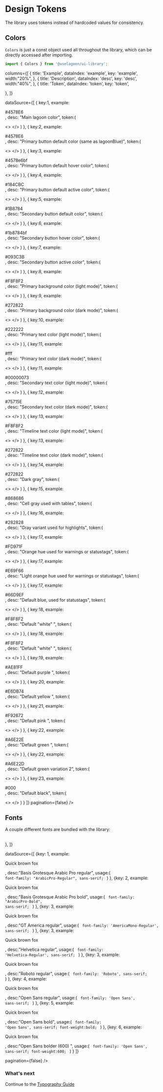 
<Meta title="Guide/Design Tokens" />
<style>
{`

.ant-table-cell{

p{
  font-size:1.25rem;
&.regular{
font-family: "ArabicPro-Regular", sans-serif;
}
&.bold{
font-family: "ArabicPro-Bold", sans-serif;
}
&.america-regular{
font-family: 'AmericaMono-Regular', sans-serif;

}
&.helvetica-regular{
font-family: 'Helvetica-Regular', sans-serif;

}
&.roboto-regular{
font-family: 'Roboto', sans-serif;

}
&.opensans{
font-family: 'Open Sans', sans-serif;
}
&.opensans-bold{
font-family: 'Open Sans', sans-serif;
font-weight:bold;
}
&.opensans-bolder{
font-family: 'Open Sans', sans-serif;
font-weight:600;
}

}
.copyable{

    color:black;

}
.copyable ~span {
color:black;
}
}
.color-container{
display:flex;
flex-direction:column;

}

.color-example{
border:1px solid #999;
padding:2rem;

&.lagoon{
background:${Colors.lagoonBlue}
}
&.primarybtn{
  background:${Colors.buttons.primary.default}
}
&.primaryhover{
background:${Colors.buttons.primary.hover}
}
&.primaryactive{
  background:${Colors.buttons.primary.active}
}
&.secondary{
background:${Colors.buttons.secondary.default}
}
&.secondaryhover{
    background:${Colors.buttons.secondary.hover}
}
&.secondaryactive{
background:${Colors.buttons.secondary.active}
}
&.bgprimary{
    background:${Colors.backgrounds.primary.light}
}
&.bgprimarydark{
background:${Colors.backgrounds.primary.dark}
}
&.text-primary-light{
    background:${Colors.texts.primary.light}
}
&.text-primary-dark{
background:${Colors.texts.primary.dark}
}
&.text-secondary-light{
   background:${Colors.texts.secondary.light}
}
&.text-secondary-dark{
background:${Colors.texts.secondary.dark}
}
&.text-timeline-light{
   background:${Colors.texts.timeline.light}
}
&.text-timeline-dark{
background:${Colors.texts.timeline.dark}
}
&.cellgray{
     background:${Colors.cellGray}
}
&.darkgray{
background:${Colors.darkGray}
}
&.lightergray{
     background:${Colors.lighterGray}
}
&.orange{
background:${Colors.orange}
}
&.lightorange{
     background:${Colors.lightOrange}
}
&.blue{
background:${Colors.blue}
}
&.white{
     background:${Colors.white}
}
&.purple{
background:${Colors.purple}
}
&.black{
     background:${Colors.black}
}
&.yellow{
background:${Colors.yellow}
}
&.pink{
     background:${Colors.pink}
}
&.green{
background:${Colors.green}
}
&.green2{
     background:${Colors.green2}
}
}
`}

</style>

# Design Tokens

<p style={{fontSize:"1.25rem"}}>The library uses tokens instead of hardcoded values for consistency.</p>

## Colors

`Colors` is just a const object used all throughout the library, which can be directly accessed after importing.

```ts
import { Colors } from '@uselagoon/ui-library';
```

<UIThemeProvider>
<Table

columns={[
{
title: 'Example',
dataIndex: 'example',
key: 'example',
width:"20%",
},
{
title: 'Description',
dataIndex: 'desc',
key: 'desc',
width:"40%",
},
{
title: 'Token',
dataIndex: 'token',
key: 'token',

},
]}

dataSource={[
{ key:1,
example:<div className="color-container"> <div className="color-example lagoon"></div> <span>#4578E6</span></div>,
desc: "Main lagoon color",
token:(

  <>
        <CopyToClipboard text="Colors.lagoonBlue" width={150}/>
  </>
)
},
{ key:2,
example:<div className="color-container"> <div className="color-example primarybtn"></div> <span>#4578E6</span></div>,
desc: "Primary button default color (same as lagoonBlue)",
token:(

  <>
        <CopyToClipboard text="Colors.buttons.primary.default" width={250}/>
  </>
)
},
{ key:3,
example:<div className="color-container"> <div className="color-example primaryhover"></div> <span>#4578e6bf</span></div>,
desc: "Primary button default hover color",
token:(

  <>
        <CopyToClipboard text="Colors.buttons.primary.hover" width={250}/>
  </>
)
},
{ key:4,
example:<div className="color-container"> <div className="color-example primaryactive"></div> <span>#184CBC</span></div>,
desc: "Primary button default active color",
token:(

  <>
        <CopyToClipboard text="Colors.buttons.primary.active" width={250}/>
  </>
)
},
{ key:5,
example:<div className="color-container"> <div className="color-example secondary"></div> <span>#1B8784</span></div>,
desc: "Secondary button default color",
token:(

  <>
        <CopyToClipboard text="Colors.buttons.secondary.default" width={250}/>
  </>
)
},
{ key:6,
example:<div className="color-container"> <div className="color-example secondaryhover"></div> <span>#1b8784bf</span></div>,
desc: "Secondary button hover color",
token:(

  <>
        <CopyToClipboard text="Colors.buttons.secondary.hover" width={250}/>
  </>
)
},
{ key:7,
example:<div className="color-container"> <div className="color-example secondaryactive"></div> <span>#093C3B</span></div>,
desc: "Secondary button active color",
token:(

  <>
        <CopyToClipboard text="Colors.buttons.secondary.active" width={250}/>
  </>
)
},
{ key:8,
example:<div className="color-container"> <div className="color-example bgprimary"></div> <span>#F8F8F2</span></div>,
desc: "Primary background color (light mode)",
token:(

  <>
        <CopyToClipboard text="Colors.backgrounds.primary.light" width={250}/>
  </>
)
},
{ key:9,
example:<div className="color-container"> <div className="color-example bgprimarydark"></div> <span>#272822</span></div>,
desc: "Primary background color (dark mode)",
token:(

  <>
        <CopyToClipboard text="Colors.backgrounds.primary.dark" width={250}/>
  </>
)
},
{ key:10,
example:<div className="color-container"> <div className="color-example text-primary-light"></div> <span>#222222</span></div>,
desc: "Primary text color (light mode)",
token:(

  <>
        <CopyToClipboard text="Colors.texts.primary.light" width={250}/>
  </>
)
},
{ key:11,
example:<div className="color-container"> <div className="color-example text-primary-light"></div> <span>#fff</span></div>,
desc: "Primary text color (dark mode)",
token:(

  <>
        <CopyToClipboard text="Colors.texts.primary.dark" width={250}/>
  </>
)
},
{ key:11,
example:<div className="color-container"> <div className="color-example text-secondary-light"></div> <span>#00000073</span></div>,
desc: "Secondary text color (light mode)",
token:(

  <>
        <CopyToClipboard text="Colors.texts.secondary.light" width={250}/>
  </>
)
},
{ key:12,
example:<div className="color-container"> <div className="color-example text-secondary-dark"></div> <span>#75715E</span></div>,
desc: "Secondary text color (dark mode)",
token:(

  <>
        <CopyToClipboard text="Colors.texts.secondary.dark" width={250}/>
  </>
)
},
{ key:13,
example:<div className="color-container"> <div className="color-example text-timeline-light"></div> <span>#F8F8F2</span></div>,
desc: "Timeline text color (light mode)",
token:(

  <>
        <CopyToClipboard text="Colors.texts.timeline.light" width={250}/>
  </>
)
},
{ key:13,
example:<div className="color-container"> <div className="color-example text-timeline-dark"></div> <span>#272822</span></div>,
desc: "Timeline text color (dark mode)",
token:(

  <>
        <CopyToClipboard text="Colors.texts.timeline.dark" width={250}/>
  </>
)
},
{ key:14,
example:<div className="color-container"> <div className="color-example darkgray"></div> <span>#272822</span></div>,
desc: "Dark gray",
token:(

  <>
        <CopyToClipboard text="Colors.darkGray" width={250}/>
  </>
)
},
{ key:15,
example:<div className="color-container"> <div className="color-example cellgray"></div> <span>#868686</span></div>,
desc: "Cell gray used with tables",
token:(

  <>
        <CopyToClipboard text="Colors.cellGray" width={250}/>
  </>
)
},
{ key:16,
example:<div className="color-container"> <div className="color-example lightergray"></div> <span>#282828</span></div>,
desc: "Gray variant used for highlights",
token:(

  <>
        <CopyToClipboard text="Colors.lighterGray" width={250}/>
  </>
)
},
{ key:17,
example:<div className="color-container"> <div className="color-example orange"></div> <span>#FD971F</span></div>,
desc: "Orange hue used for warnings or statustags",
token:(

  <>
        <CopyToClipboard text="Colors.orange" width={250}/>
  </>
)
},
{ key:17,
example:<div className="color-container"> <div className="color-example lightorange"></div> <span>#E69F66</span></div>,
desc: "Light orange hue used for warnings or statustags",
token:(

  <>
        <CopyToClipboard text="Colors.lightOrange" width={250}/>
  </>
)
},
{ key:17,
example:<div className="color-container"> <div className="color-example blue"></div> <span>#66D9EF</span></div>,
desc: "Default blue, used for statustags",
token:(

  <>
        <CopyToClipboard text="Colors.blue" width={250}/>
  </>
)
},
{ key:18,
example:<div className="color-container"> <div className="color-example white"></div> <span>#F8F8F2</span></div>,
desc: "Default \"white\" ",
token:(

  <>
        <CopyToClipboard text="Colors.white" width={250}/>
  </>
)
},
{ key:18,
example:<div className="color-container"> <div className="color-example white"></div> <span>#F8F8F2</span></div>,
desc: "Default \"white\" ",
token:(

  <>
        <CopyToClipboard text="Colors.white" width={250}/>
  </>
)
},
{ key:19,
example:<div className="color-container"> <div className="color-example purple"></div> <span>#AE81FF</span></div>,
desc: "Default purple ",
token:(

  <>
        <CopyToClipboard text="Colors.purple" width={250}/>
  </>
)
},
{ key:20,
example:<div className="color-container"> <div className="color-example yellow"></div> <span>#E6DB74</span></div>,
desc: "Default yellow ",
token:(

  <>
        <CopyToClipboard text="Colors.yellow" width={250}/>
  </>
)
},
{ key:21,
example:<div className="color-container"> <div className="color-example pink"></div> <span>#F92672</span></div>,
desc: "Default pink ",
token:(

  <>
        <CopyToClipboard text="Colors.pink" width={250}/>
  </>
)
},
{ key:22,
example:<div className="color-container"> <div className="color-example green"></div> <span>#A6E22E</span></div>,
desc: "Default green ",
token:(

  <>
        <CopyToClipboard text="Colors.green" width={250}/>
  </>
)
},
{ key:22,
example:<div className="color-container"> <div className="color-example green2"></div> <span>#A6E22D</span></div>,
desc: "Default green variation 2",
token:(

  <>
        <CopyToClipboard text="Colors.green2" width={250}/>
  </>
)
},
{ key:23,
example:<div className="color-container"> <div className="color-example black"></div> <span>#000</span></div>,
desc: "Default black",
token:(

  <>
        <CopyToClipboard text="Colors.black" width={250}/>
  </>
)
}
]}
pagination={false} 
/>
</UIThemeProvider>

## Fonts

A couple different fonts are bundled with the library:

<UIThemeProvider>
<GlobalStyles/>

<Table
columns={[
{
title: 'Example',
dataIndex: 'example',
key: 'example',
width:"20%",
},
{
title: 'Description',
dataIndex: 'desc',
key: 'desc',
width:"40%",
},
{
title: 'Usage',
dataIndex: 'usage',
key: 'usage',

},
]}

dataSource={[
{key: 1,
example:<p className="regular"> Quick brown fox </p>,
desc:"Basis Grotesque Arabic Pro regular",
usage:(
  <code> 
    font-family: "ArabicPro-Regular", sans-serif;
  </code>
)
},
{key: 2,
example:<p className="bold"> Quick brown fox </p>,
desc:"Basis Grotesque Arabic Pro bold",
usage:(
  <code> 
    font-family: "ArabicPro-Bold", sans-serif;
  </code>
)
},
{key: 3,
example:<p className="america-regular"> Quick brown fox </p>,
desc:"GT America regular",
usage:(
  <code> 
   font-family: 'AmericaMono-Regular', sans-serif;
  </code>
)
},
{key: 3,
example:<p className="helvetica-regular"> Quick brown fox </p>,
desc:"Helvetica regular",
usage:(
  <code> 
   font-family: 'Helvetica-Regular', sans-serif;
  </code>
)
},
{key: 3,
example:<p className="roboto-regular"> Quick brown fox </p>,
desc:"Roboto regular",
usage:(
  <code> 
   font-family: 'Roboto', sans-serif;
  </code>
)
},
{key: 4,
example:<p className="opensans"> Quick brown fox </p>,
desc:"Open Sans regular",
usage:(
  <code> 
  font-family: 'Open Sans', sans-serif;
  </code>
)
},
{key: 5,
example:<p className="opensans-bold"> Quick brown fox </p>,
desc:"Open Sans bold",
usage:(
  <code> 
  font-family: 'Open Sans', sans-serif;
  font-weight:bold;
  </code>
)
},
{key: 6,
example:<p className="opensans-bolder"> Quick brown fox </p>,
desc:"Open Sans bolder (600) ",
usage:(
  <code> 
  font-family: 'Open Sans', sans-serif;
  font-weight:600;
  </code>
)
}
]}

pagination={false}
/>

</UIThemeProvider>

### What's next

Continue to the <a href="/?path=/docs/guide-typography--docs"> Typography Guide </a>
